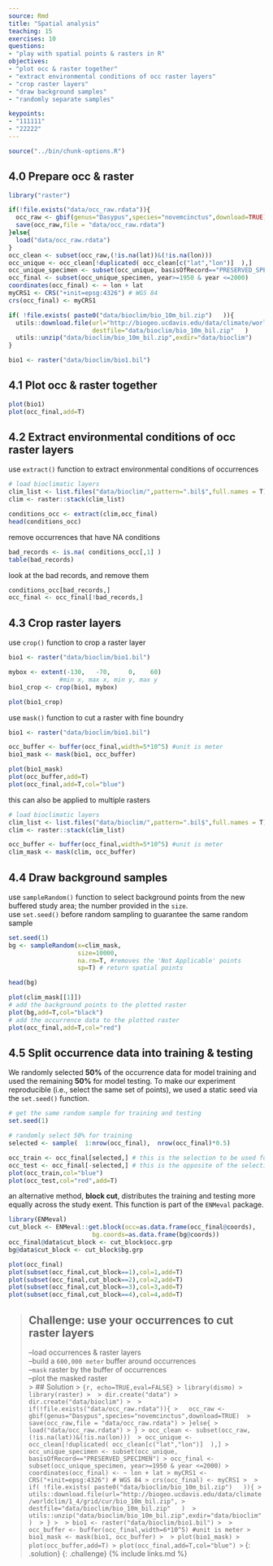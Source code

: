 ```yaml
---
source: Rmd
title: "Spatial analysis"
teaching: 15
exercises: 10
questions:
- "play with spatial points & rasters in R"
objectives:
- "plot occ & raster together"
- "extract environmental conditions of occ raster layers"
- "crop raster layers"
- "draw background samples"
- "randomly separate samples"

keypoints:
- "111111"
- "22222"
---
```


```r
source("../bin/chunk-options.R")
```

## 4.0 Prepare occ & raster 
```r
library("raster")

if(!file.exists("data/occ_raw.rdata")){
  occ_raw <- gbif(genus="Dasypus",species="novemcinctus",download=TRUE) 
  save(occ_raw,file = "data/occ_raw.rdata")
}else{
  load("data/occ_raw.rdata")
}
occ_clean <- subset(occ_raw,(!is.na(lat))&(!is.na(lon))) 
occ_unique <- occ_clean[!duplicated( occ_clean[c("lat","lon")]  ),]
occ_unique_specimen <- subset(occ_unique, basisOfRecord=="PRESERVED_SPECIMEN")
occ_final <- subset(occ_unique_specimen, year>=1950 & year <=2000)
coordinates(occ_final) <- ~ lon + lat
myCRS1 <- CRS("+init=epsg:4326") # WGS 84
crs(occ_final) <- myCRS1

if( !file.exists( paste0("data/bioclim/bio_10m_bil.zip")   )){
  utils::download.file(url="http://biogeo.ucdavis.edu/data/climate/worldclim/1_4/grid/cur/bio_10m_bil.zip",
                       destfile="data/bioclim/bio_10m_bil.zip"   ) 
  utils::unzip("data/bioclim/bio_10m_bil.zip",exdir="data/bioclim") 
}

bio1 <- raster("data/bioclim/bio1.bil")

```

## 4.1 Plot occ & raster together  
```r
plot(bio1)
plot(occ_final,add=T)
```

## 4.2 Extract environmental conditions of occ raster layers    
use `extract()` function to extract environmental conditions of occurrences  
```r
# load bioclimatic layers
clim_list <- list.files("data/bioclim/",pattern=".bil$",full.names = T)
clim <- raster::stack(clim_list) 

conditions_occ <- extract(clim,occ_final)
head(conditions_occ)
```
remove occurrences that have NA conditions  
```r
bad_records <- is.na( conditions_occ[,1] ) 
table(bad_records)
```
look at the bad records, and remove them  
```r
conditions_occ[bad_records,]
occ_final <- occ_final[!bad_records,]
```

## 4.3 Crop raster layers  
use `crop()` function to crop a raster layer   
```r
bio1 <- raster("data/bioclim/bio1.bil")

mybox <- extent(-130,   -70,     0,    60)
              #min x, max x, min y, max y
bio1_crop <- crop(bio1, mybox)

plot(bio1_crop)
```
use `mask()` function to cut a raster with fine boundry   
```r
bio1 <- raster("data/bioclim/bio1.bil")

occ_buffer <- buffer(occ_final,width=5*10^5) #unit is meter
bio1_mask <- mask(bio1, occ_buffer)

plot(bio1_mask)
plot(occ_buffer,add=T)
plot(occ_final,add=T,col="blue")
```
this can also be applied to multiple rasters 

```r
# load bioclimatic layers
clim_list <- list.files("data/bioclim/",pattern=".bil$",full.names = T)
clim <- raster::stack(clim_list) 

occ_buffer <- buffer(occ_final,width=5*10^5) #unit is meter
clim_mask <- mask(clim, occ_buffer)
```

## 4.4 Draw background samples  
use `sampleRandom()` function to select background points from the new buffered study area; the number provided in the `size`.  
use `set.seed()` before random sampling to guarantee the same random sample	  	
```r
set.seed(1) 
bg <- sampleRandom(x=clim_mask,
                   size=10000,
                   na.rm=T, #removes the 'Not Applicable' points  
                   sp=T) # return spatial points 

head(bg)

```
```r
plot(clim_mask[[1]])
# add the background points to the plotted raster
plot(bg,add=T,col="black") 
# add the occurrence data to the plotted raster
plot(occ_final,add=T,col="red")
```

## 4.5 Split occurrence data into training & testing
We randomly selected **50%** of the occurrence data for model training and used the remaining **50%** for model testing. To make our experiment reproducible (i.e., select the same set of points), we used a static seed via the `set.seed()` function.  

```r
# get the same random sample for training and testing
set.seed(1) 

# randomly select 50% for training
selected <- sample(  1:nrow(occ_final),  nrow(occ_final)*0.5)

occ_train <- occ_final[selected,] # this is the selection to be used for model training
occ_test <- occ_final[-selected,] # this is the opposite of the selection which will be used for model testing
plot(occ_train,col="blue")
plot(occ_test,col="red",add=T)
```

an alternative method, **block cut**, distributes the training and testing more equally across the study exent. This function is part of the `ENMeval` package.  

```r
library(ENMeval)
cut_block <- ENMeval::get.block(occ=as.data.frame(occ_final@coords), 
                       bg.coords=as.data.frame(bg@coords))
occ_final@data$cut_block <- cut_block$occ.grp
bg@data$cut_block <- cut_block$bg.grp

plot(occ_final)
plot(subset(occ_final,cut_block==1),col=1,add=T)
plot(subset(occ_final,cut_block==2),col=2,add=T)
plot(subset(occ_final,cut_block==3),col=3,add=T)
plot(subset(occ_final,cut_block==4),col=4,add=T)

```


> ## Challenge: use your occurrences to cut raster layers 
> --load occurrences & raster layers   
> --build a `600,000 meter` buffer around occurrences    
> --`mask` raster by the buffer of occurrences  
> --plot the masked raster  
> > ## Solution
> > ```{r, echo=TRUE,eval=FALSE}
> > library(dismo)
> > library(raster)
> > 
> > dir.create("data")
> > dir.create("data/bioclim")
> > 
> > if(!file.exists("data/occ_raw.rdata")){
> >   occ_raw <- gbif(genus="Dasypus",species="novemcinctus",download=TRUE) 
> >   save(occ_raw,file = "data/occ_raw.rdata")
> > }else{
> >   load("data/occ_raw.rdata")
> > }
> > occ_clean <- subset(occ_raw,(!is.na(lat))&(!is.na(lon))) 
> > occ_unique <- occ_clean[!duplicated( occ_clean[c("lat","lon")]  ),]
> > occ_unique_specimen <- subset(occ_unique, basisOfRecord=="PRESERVED_SPECIMEN")
> > occ_final <- subset(occ_unique_specimen, year>=1950 & year <=2000)
> > coordinates(occ_final) <- ~ lon + lat
> > myCRS1 <- CRS("+init=epsg:4326") # WGS 84
> > crs(occ_final) <- myCRS1
> > 
> > if( !file.exists( paste0("data/bioclim/bio_10m_bil.zip")   )){
> >   utils::download.file(url="http://biogeo.ucdavis.edu/data/climate/worldclim/1_4/grid/cur/bio_10m_bil.zip",
> >                        destfile="data/bioclim/bio_10m_bil.zip"   ) 
> >   utils::unzip("data/bioclim/bio_10m_bil.zip",exdir="data/bioclim") 
> > }
> > 
> > bio1 <- raster("data/bioclim/bio1.bil")
> > 
> > occ_buffer <- buffer(occ_final,width=6*10^5) #unit is meter
> > bio1_mask <- mask(bio1, occ_buffer)
> > 
> > plot(bio1_mask)
> > plot(occ_buffer,add=T)
> > plot(occ_final,add=T,col="blue")
> > ```
> {: .solution}
{: .challenge}
{% include links.md %}
